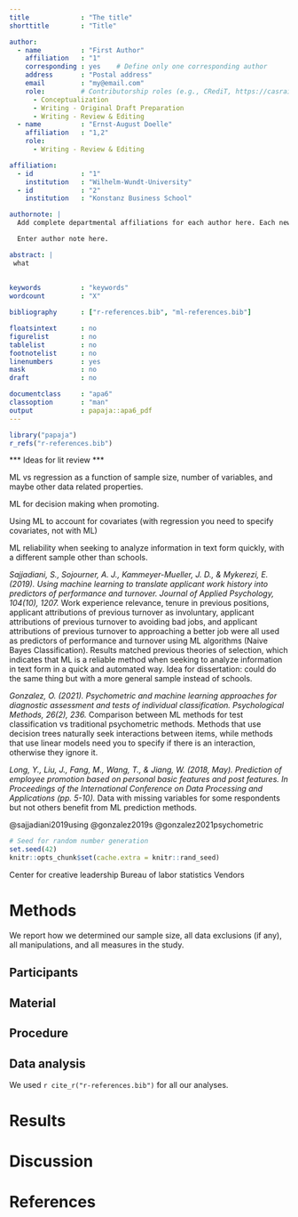 ```yaml
---
title             : "The title"
shorttitle        : "Title"

author: 
  - name          : "First Author"
    affiliation   : "1"
    corresponding : yes    # Define only one corresponding author
    address       : "Postal address"
    email         : "my@email.com"
    role:         # Contributorship roles (e.g., CRediT, https://casrai.org/credit/)
      - Conceptualization
      - Writing - Original Draft Preparation
      - Writing - Review & Editing
  - name          : "Ernst-August Doelle"
    affiliation   : "1,2"
    role:
      - Writing - Review & Editing

affiliation:
  - id            : "1"
    institution   : "Wilhelm-Wundt-University"
  - id            : "2"
    institution   : "Konstanz Business School"

authornote: |
  Add complete departmental affiliations for each author here. Each new line herein must be indented, like this line.

  Enter author note here.

abstract: |
 what
 
  
keywords          : "keywords"
wordcount         : "X"

bibliography      : ["r-references.bib", "ml-references.bib"]

floatsintext      : no
figurelist        : no
tablelist         : no
footnotelist      : no
linenumbers       : yes
mask              : no
draft             : no

documentclass     : "apa6"
classoption       : "man"
output            : papaja::apa6_pdf
---
```


```r
library("papaja")
r_refs("r-references.bib")

```



*** Ideas for lit review ***

ML vs regression as a function of sample size, number of variables, and maybe other data related properties. 

ML for decision making when promoting.

Using ML to account for covariates (with regression you need to specify covariates, not with ML)

ML reliability when seeking to analyze information in text form quickly, with a different sample other than schools.



*Sajjadiani, S., Sojourner, A. J., Kammeyer-Mueller, J. D., & Mykerezi, E. (2019). Using machine learning to translate applicant work history into predictors of performance and turnover. Journal of Applied Psychology, 104(10), 1207.*
Work experience relevance, tenure in previous positions, applicant attributions of previous turnover as involuntary, applicant attributions of previous turnover to avoiding bad jobs, and applicant attributions of previous turnover to approaching a better job were all used as predictors of performance and turnover using ML algorithms (Naive Bayes Classification). Results matched previous theories of selection, which indicates that ML is a reliable method when seeking to analyze information in text form in a quick and automated way. Idea for dissertation: could do the same thing but with a more general sample instead of schools. 


*Gonzalez, O. (2021). Psychometric and machine learning approaches for diagnostic assessment and tests of individual classification. Psychological Methods, 26(2), 236.*
Comparison between ML methods for test classification vs traditional psychometric methods. Methods that use decision trees naturally seek interactions between items, while methods that use linear models need you to specify if there is an interaction, otherwise they ignore it. 


*Long, Y., Liu, J., Fang, M., Wang, T., & Jiang, W. (2018, May). Prediction of employee promotion based on personal basic features and post features. In Proceedings of the International Conference on Data Processing and Applications (pp. 5-10).*
Data with missing variables for some respondents but not others benefit from ML prediction methods. 







@sajjadiani2019using
@gonzalez2019s
@gonzalez2021psychometric


```r
# Seed for random number generation
set.seed(42)
knitr::opts_chunk$set(cache.extra = knitr::rand_seed)
```

Center for creative leadership
Bureau of labor statistics
Vendors

# Methods
We report how we determined our sample size, all data exclusions (if any), all manipulations, and all measures in the study. <!-- 21-word solution (Simmons, Nelson & Simonsohn, 2012; retrieved from http://ssrn.com/abstract=2160588) -->

## Participants

## Material

## Procedure

## Data analysis
We used `r cite_r("r-references.bib")` for all our analyses.


# Results

# Discussion


\newpage

# References

\begingroup
\setlength{\parindent}{-0.5in}
\setlength{\leftskip}{0.5in}

<div id="refs" custom-style="Bibliography"></div>
\endgroup
